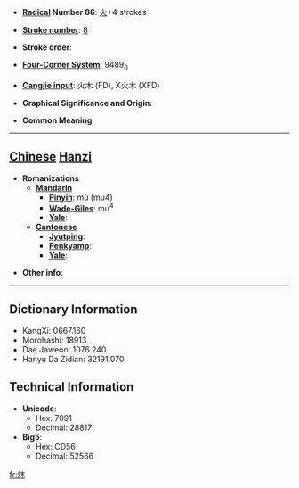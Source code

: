 * '''[[Wiktionary:Chinese radical index| Radical]] Number 86''': [[Wiktionary:Chinese radical index 火|火]]+4 strokes

* '''[[Wiktionary:Chinese total strokes index|Stroke number]]''': [[Wiktionary:Chinese total strokes index 8|8]]

* '''Stroke order''': 

* '''[[Wiktionary:Chinese four corner index|Four-Corner System]]''': 9489<sub>0</sub>

* '''[[Wiktionary:Chinese Cangjie index|Cangjie input]]''': 火木 (FD), X火木 (XFD)

* '''Graphical Significance and Origin''': 

* '''Common Meaning'''

----

== [[Chinese]] [[Hanzi]] ==

* '''Romanizations'''
** '''[[Mandarin]]'''
*** '''[[Pinyin]]''': mù (mu4)
*** '''[[Wade-Giles]]''': mu<sup>4</sup>
*** '''[[Yale]]''': 
** '''[[Cantonese]]'''
*** '''[[Jyutping]]''':
*** '''[[Penkyamp]]''': 
*** '''[[Yale]]''': 

* '''Other info''': 

----

== Dictionary Information ==

* KangXi: 0667.160
* Morohashi: 18913
* Dae Jaweon: 1076.240
* Hanyu Da Zidian: 32191.070

== Technical Information ==

* '''Unicode''':
** Hex: 7091
** Decimal: 28817
* '''Big5''':
** Hex: CD56
** Decimal: 52566

[[fr:炑]]